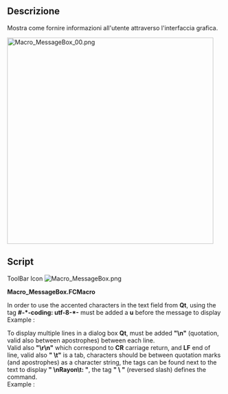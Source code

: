 <languages/>
<div class="mw-translate-fuzzy">
{{Macro/it
|Name=MessageBox
|Icon=Macro MessageBox.png
|Translate=Finestre di messaggi
|Description=Mostra come fornire informazioni all'utente attraverso l'interfaccia grafica.
|Author=Gaël Ecorchard
|Version=1.0
|Date=2011-09-19
|FCVersion=Tutte
|Download=[https://www.freecadweb.org/wiki/images/7/7f/Macro_MessageBox.png Icon]
}}
</div>

==Descrizione==
Mostra come fornire informazioni all'utente attraverso l'interfaccia grafica.

[[File:Macro MessageBox 00.png|480px]]
{{Caption|MessageBox}}

==Script==

ToolBar Icon [[Image:Macro_MessageBox.png]]

'''Macro_MessageBox.FCMacro'''

{{MacroCode|code=
#! /usr/bin/env python
# -*- coding: utf-8 -*-
 
"""Show how to give information to the user in macros
"""
from PySide import QtCore, QtGui
 
def errorDialog(msg):
    # Create a simple dialog QMessageBox
    # The first argument indicates the icon used: one of QtGui.QMessageBox.{NoIcon, Information, Warning, Critical, Question} 
    diag = QtGui.QMessageBox(QtGui.QMessageBox.Warning, 'Error in macro MessageBox', msg)
    diag.setWindowModality(QtCore.Qt.ApplicationModal)
    diag.exec_()
 
msg = 'Example of warning message'
errorDialog(msg)
raise(Exception(msg))
}}


In order to use the accented characters in the text field from '''Qt''', using the tag ''' #-*-coding: utf-8-*- ''' must be added a '''u''' before the message to display<br /> Example :

{{MacroCode|code=
    diag = QtGui.QMessageBox(QtGui.QMessageBox.Warning, u'Trop d'éléments désignés', msg)
    ...
    ...
msg = u'Élément sélectionnés affichés'
}}


To display multiple lines in a dialog box '''Qt''', must be added '''"\n"''' (quotation, valid also between apostrophes) between each line.<br /> 
Valid also ''' "\r\n"''' which correspond to '''CR''' carriage return, and '''LF''' end of line, valid also '''" \t"''' is a tab, characters should be between quotation marks (and apostrophes) as a character string, the tags can be found next to the text to display '''" \nRayon\t: "''', the tag '''" \ "''' (reversed slash) defines the command.<br /> 
Example :

{{MacroCode|code=
    diag = QtGui.QMessageBox(QtGui.QMessageBox.Information,u"Coordonnées",u"Coordonnée X : "+str(x)+"\r\n"+u"Coordonnée Y : "+str(y)+"\n"+u"Coordonnée Z :<br>
 "+str(z)+"\nRayon\t     : "+str(r))
}}

{{clear}}